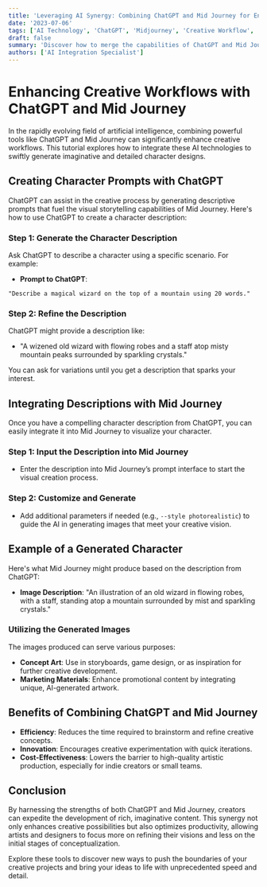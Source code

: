 ```yaml
---
title: 'Leveraging AI Synergy: Combining ChatGPT and Mid Journey for Enhanced Creativity'
date: '2023-07-06'
tags: ['AI Technology', 'ChatGPT', 'Midjourney', 'Creative Workflow', 'Character Design']
draft: false
summary: 'Discover how to merge the capabilities of ChatGPT and Mid Journey to streamline the creative process and quickly generate detailed character designs.'
authors: ['AI Integration Specialist']
---
```


# Enhancing Creative Workflows with ChatGPT and Mid Journey

In the rapidly evolving field of artificial intelligence, combining powerful tools like ChatGPT and Mid Journey can significantly enhance creative workflows. This tutorial explores how to integrate these AI technologies to swiftly generate imaginative and detailed character designs.

## Creating Character Prompts with ChatGPT

ChatGPT can assist in the creative process by generating descriptive prompts that fuel the visual storytelling capabilities of Mid Journey. Here's how to use ChatGPT to create a character description:

### Step 1: Generate the Character Description

Ask ChatGPT to describe a character using a specific scenario. For example:

- **Prompt to ChatGPT**:

```plaintext
"Describe a magical wizard on the top of a mountain using 20 words."
```

### Step 2: Refine the Description

ChatGPT might provide a description like:

- "A wizened old wizard with flowing robes and a staff atop misty mountain peaks surrounded by sparkling crystals."

You can ask for variations until you get a description that sparks your interest.

## Integrating Descriptions with Mid Journey

Once you have a compelling character description from ChatGPT, you can easily integrate it into Mid Journey to visualize your character.

### Step 1: Input the Description into Mid Journey

- Enter the description into Mid Journey’s prompt interface to start the visual creation process.

### Step 2: Customize and Generate

- Add additional parameters if needed (e.g., `--style photorealistic`) to guide the AI in generating images that meet your creative vision.

## Example of a Generated Character

Here's what Mid Journey might produce based on the description from ChatGPT:

- **Image Description**: "An illustration of an old wizard in flowing robes, with a staff, standing atop a mountain surrounded by mist and sparkling crystals."

### Utilizing the Generated Images

The images produced can serve various purposes:

- **Concept Art**: Use in storyboards, game design, or as inspiration for further creative development.
- **Marketing Materials**: Enhance promotional content by integrating unique, AI-generated artwork.

## Benefits of Combining ChatGPT and Mid Journey

- **Efficiency**: Reduces the time required to brainstorm and refine creative concepts.
- **Innovation**: Encourages creative experimentation with quick iterations.
- **Cost-Effectiveness**: Lowers the barrier to high-quality artistic production, especially for indie creators or small teams.

## Conclusion

By harnessing the strengths of both ChatGPT and Mid Journey, creators can expedite the development of rich, imaginative content. This synergy not only enhances creative possibilities but also optimizes productivity, allowing artists and designers to focus more on refining their visions and less on the initial stages of conceptualization.

Explore these tools to discover new ways to push the boundaries of your creative projects and bring your ideas to life with unprecedented speed and detail.
